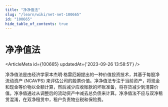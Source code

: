 ```yaml
---
title: "净净值法"
slug: "/learn/wiki/net-net-100665"
id: "100665"
hide_table_of_contents: true
---
```



# 净净值法

<ArticleMeta id={100665} updatedAt={'2023-09-26 13:58:51'} />
<div className='border-solid border-b border-t-0 my-4 border-[var(--ifm-color-gray-300)]' />

净净值法是由经济学家本杰明·格雷厄姆提出的一种价值投资技术，其基于每股净流动资产 (NCAVPS) 来评估公司的股票价值。净净值法专注于当前资产，将现金和现金等价物以全额计算，然后减少应收账款的坏账准备，将存货减少到清算价值。净净值通过从调整后的流动资产中减去总负债来计算。净净值法不应与双净租赁混淆，在双净租赁中，租户负责物业税和保险费。
